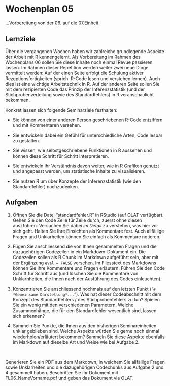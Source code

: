 # Wochenplan 05

...Vorbereitung von der 06. auf die 07.Einheit.

## Lernziele

Über die vergangenen Wochen haben wir zahlreiche grundlegende Aspekte der Arbeit mit R kennengelernt. Als Vorbereitung im Rahmen des Wochenplans 06 sollen Sie diese Inhalte noch einmal Revue passieren lassen. Im Rahmen dieser Repetition werden weiter zwei neue Dinge vermittelt werden: Auf der einen Seite erfolgt die Schulung aktiver Rezeptionsfertigkeiten (sprich: R-Code lesen und verstehen lernen). Auch dies ist eine wichtige Arbeitstechnik in R. Auf der anderen Seite sollen Sie mit dem rezipierten Code das Prinzip der Inferenzstatistik (und der Stichprobenverteilung sowie des Standardfehlers) in R veranschaulicht bekommen.

Konkret lassen sich folgende Seminarziele festhalten:

- Sie können von einer anderen Person geschriebenen R-Code entziffern und mit Kommentaren versehen. 

- Sie entwickeln dabei ein Gefühl für unterschiedliche Arten, Code lesbar zu gestalten.

- Sie wissen, wie selbstgeschriebene Funktionen in R aussehen und können diese Schritt für Schritt interpretieren. 

- Sie entwickeln Ihr Verständnis davon weiter, wie in R Grafiken genutzt und angepasst werden, um statistische Inhalte zu visualisieren. 

- Sie nutzen R um über Konzepte der Inferenzstatistik (wie den Standardfehler) nachzudenken.


## Aufgaben

1. Öffnen Sie die Datei "standardfehler.R" in RStudio (auf OLAT verfügbar). Gehen Sie den Code Zeile für Zeile durch, zuerst ohne diesen auszführen. Versuchen Sie dabei *im Detail* zu verstehen, was hier vor sich geht. Halten Sie Ihre Einsichten als Kommentare fest. Auch allfällige Fragen und Unklarheiten können Sie einfach als Kommentare notieren.

2. Fügen Sie anschliessend die von Ihnen gesammelten Fragen und die dazugehörigen Codezeilen in ein Markdown-Dokument ein. Die Codezeilen sollen als R Chunk im Markdown aufgeführt sein, aber mit der Ergänzung `eval = FALSE` versehen. Im Fliesstext des Markdowns können Sie Ihre Kommentare und Fragen erläutern. Führen Sie den Code Schritt für Schritt aus (und löschen Sie die Kommentare von Unklarhheiten, die Ihnen nach der Ausführung des Codes einleuchten).

3. Konzentrieren Sie anschliessend nochmals auf den letzten Punkt ("`# *Gemeinsame Darstellung*...`"). Was hat dieser Codeabschnitt mit dem Konzept des Standardfehlers / des Stichprobenfehlers zu tun? Spielen Sie ein wenig mit den verschiedenen Parametern. Welche Zusammenhänge, die für den Standardfehler wesentlich sind, lassen sich erkennen?

4. Sammeln Sie Punkte, die Ihnen aus den bisherigen Seminareinheiten unklar geblieben sind. Welche Aspekte würden Sie gerne noch einmal wiederholen/erläutert bekommen? Sammeln Sie diese Aspekte ebenfalls im Markdown auf dieselbe Art und Weise wie bei Aufgabe 2.

&nbsp;

Generieren Sie ein PDF aus dem Markdown, in welchem Sie allfällige Fragen sowie Unklarheiten und die dazugehörigen Codechunks aus Aufgabe 2 und 4 gesammelt haben. Beschriften Sie Ihr Dokument mit FL06_NameVorname.pdf und geben das Dokument via OLAT.
